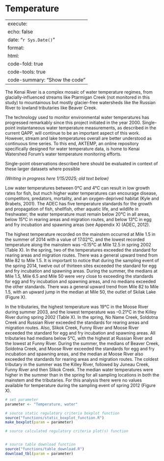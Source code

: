 # Temperature

---
execute:
  echo: false
date: "`r Sys.Date()`"
format:
  html:
    code-fold: true
    code-tools: true
    code-summary: "Show the code"
---

The Kenai River is a complex mosaic of water temperature regimes, from glacially-influenced streams like Ptarmigan Creek (not monitored in this study) to mountainous but mostly glacier-free watersheds like the Russian River to lowland tributaries like Beaver Creek.

The technology used to monitor environmental water temperatures has progressed remarkably since this project initiated in the year 2000. Single-point instantaneous water temperature measurements, as described in the current QAPP, will continue to be an important aspect of this work. However, stream and lake temperatures overall are better understood as continuous time series. To this end, AKTEMP, an online repository specifically designed for water temperature data, is home to Kenai Watershed Forum's water temperature monitoring efforts.

Single-point observations described here should be evaluated in context of these larger datasets where possible

*(Writing in progress here 1/15/2025; old text below)*

Low water temperatures between 0°C and 4°C can result in low growth rates for fish, but much higher water temperatures can encourage disease, competitors, predators, mortality, and an oxygen-deprived habitat (Kyle and Brabets, 2001). The ADEC has five temperature standards for the growth and propagation of fish, shellfish, other aquatic life, and wildlife in freshwater; the water temperature must remain below 20°C in all areas, below 15°C in rearing areas and migration routes, and below 13°C in egg and fry incubation and spawning areas (see Appendix X) (ADEC, 2012).

The highest temperature recorded on the mainstem occurred at Mile 1.5 in the summer of 2014 with a value of 17.02°C, and the lowest recorded temperature along the mainstem was –0.15°C at Mile 12.5 in spring 2002 (Table X). In the spring, two of the temperatures exceeded the standard for rearing areas and migration routes. There was a general upward trend from Mile 82 to Mile 1.5. It is important to notice that during the sampling event of the spring 2014, twelve out of thirteen sites exceeded the standard for egg and fry incubation and spawning areas. During the summer, the medians at Mile 1.5, Mile 6.5 and Mile 50 were very close to exceeding the standards for egg and fry incubation and spawning areas, and no medians exceeded the other standards. There was a general upward trend from Mile 82 to Mile 1.5, with an upward jump in the median at Mile 50, the outlet of Skilak Lake (Figure X).

In the tributaries, the highest temperature was 19°C in the Moose River during summer 2003, and the lowest temperature was –0.21°C in the Killey River during spring 2002 (Table X). In the spring, No Name Creek, Soldotna Creek and Russian River exceeded the standards for rearing areas and migration routes. Also, Slikok Creek, Funny River and Moose River exceeded the standard for egg and fry incubation and spawning areas. All tributaries had medians below 5°C, with the highest at Russian River and the lowest at Funny River. During the summer, the medians of Beaver Creek, Soldotna Creek, and Moose River exceeded the standards for egg and fry incubation and spawning areas, and the median at Moose River also exceeded the standards for rearing areas and migration routes. The coldest tributary in the summer was the Killey River, followed by Juneau Creek, Funny River and then Slikok Creek. The median water temperatures were higher in the summer than in the spring for all sampling locations in both the mainstem and the tributaries. For this analysis there were no values available for temperature during the sampling event of spring 2012 (Figure X).

```r

# set parameter
parameter <- "Temperature, water"

# source static regulatory criteria boxplot function
source("functions/static_boxplot_function.R")
make_boxplot(param = parameter)

# source calculated regulatory criteria plot(s) function


# source table download function
source("functions/table_download.R")
download_tbl(param = parameter)

```
